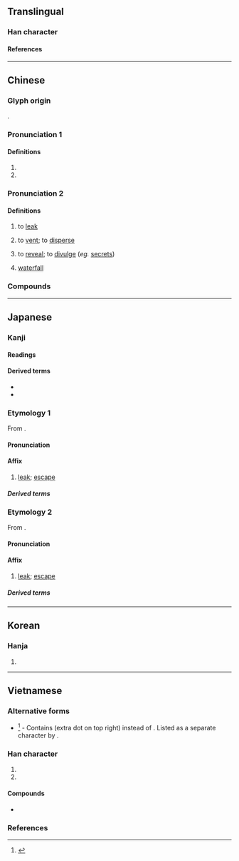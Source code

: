 {{also|泄}}
{{character info}}
==Translingual==

===Han character===
{{Han char|rn=85|rad=水|as=06|sn=9|four=35106|canj=ELWP|ids=⿰氵曳}}

====References====
{{Han ref|kx=0621.200|dkj=17401|dj=1017.120|hdz=31606.090|uh=6D29}}

----

==Chinese==
{{zh-forms|s=泄|alt=泄}}

===Glyph origin===
{{Han etym}}
{{Han compound|水|曳|alt1=氵|c1=s|c2=p|t1=water|ls=psc}}.

===Pronunciation 1===
{{zh-pron
|m=yì
|c=jai6
|mc=y
|oc=y
|cat=a,pn
}}

====Definitions====
{{zh-hanzi}}

# {{zh-used in|洩洩}}
# {{zh-alt-form|泄|tr=-|name of a river in Anhui Province}}

===Pronunciation 2===
{{zh-pron
|m=xiè
|c=sit3
|h=pfs=siet
|mn=sia̍p
|mn-t=siab8
|cat=v,n
}}

====Definitions====
{{zh-hanzi}}

# {{lb|zh|of [[water]] or [[gas]]}} to [[leak]]
# {{lb|zh|of [[emotion]]s}} to [[vent#Verb|vent]]; to [[disperse]]
# to [[reveal]]; to [[divulge]] (''eg.'' [[secret]]s)
# {{lb|zh|archaic}} [[waterfall]] <!-- Refer 《水經註》 -->

===Compounds===
{{zh-der|傾洩|共洩|外洩|宣洩|排洩|水洩不通|洩勁|洩壓|洩密|洩底|洩恨|洩憤|洩氣|洩洩|洩洪|洩漏|洩漏天機|洩漏風聲|洩露|溶溶洩洩|漏洩|漏洩春光|發洩|*洩湖}}

----

==Japanese==

===Kanji===
{{ja-kanji|grade=|rs=水06}}

====Readings====
{{ja-readings
|kanon=せつ
|kanyoon=えい
|kun=の-びる, も-れる
}}

====Derived terms====
* {{ja-r|洩らす|もらす}}
* {{ja-r|洩れる|もれる}}

===Etymology 1===
{{ja-kanjitab|えい|yomi=on}}
From {{der|ja|ltc|sort=えい|-}} {{ltc-l|洩}}.

====Pronunciation====
{{ja-pron|えい|y=on}}

====Affix====
{{ja-pos|affix|えい}}

# [[leak]]; [[escape]]

=====Derived terms=====
{{der-top}}
{{ja-r|漏洩|ろうえい}}
{{der-bottom}}

===Etymology 2===
{{ja-kanjitab|せつ|yomi=on}}
From {{der|ja|ltc|sort=せつ|-}} {{ltc-l|洩}}.

====Pronunciation====
{{ja-pron|せつ|y=on}}

====Affix====
{{ja-pos|affix|せつ}}

# [[leak]]; [[escape]]

=====Derived terms=====
{{der-top}}
{{ja-r|漏洩|ろうせつ}}
{{der-bottom}}

----

==Korean==

===Hanja===
{{ko-hanja|hangeul=[[설]], [[예]]|eumhun=|rv=seol, ye|mr=sŏl, ye|y=sel, yey}}

# {{rfdef|ko|sort=水06}}

----

==Vietnamese==

===Alternative forms===
* {{vi-l|⿰氵曵|tiết}}<ref name=tdcntd>{{vi-ref|Nguyễn et al. (2009).}}</ref> - Contains <big>{{l|mul|曵}}</big> (extra dot on top right) instead of <big>{{l|mul|曳}}</big>. Listed as a separate character by {{vi-ref|Nguyễn et al. (2009)}}.

===Han character===
{{vi-readings|rs=水06
|hanviet=tiết-gdhn, duệ
|phienthiet=先結 tiên kết, 餘制 dư chế
|nom=dáy-tdcndg;tdcntd;gdhn;bonet;genibrel, tiết-gdhn;btcn;bonet;genibrel, duệ-bonet;genibrel, dãi-tdcndg, dịa-gdhn
}}

# {{han tu form of|tiết|to [[secrete]]; to [[emit]]}}
# {{Nom form of|dáy|[[dirty]]}}

====Compounds====
* {{vi-l|汿洩|dơ dáy|filthy}}

===References===
<references/>